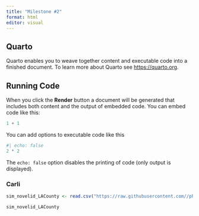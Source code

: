 ```yaml
---
title: "Milestone #2"
format: html
editor: visual
---
```


## Quarto

Quarto enables you to weave together content and executable code into a finished document. To learn more about Quarto see <https://quarto.org>.

## Running Code

When you click the **Render** button a document will be generated that includes both content and the output of embedded code. You can embed code like this:

```r
1 + 1
```

You can add options to executable code like this

```r
#| echo: false
2 * 2
```

The `echo: false` option disables the printing of code (only output is displayed).

### Carli

```r

sim_novelid_LACounty <- read.csv("https://raw.githubusercontent.com//phw290/phw251_projectdata/main/scenario_1/sim_novelid_LACounty.csv")

sim_novelid_LACounty

```
